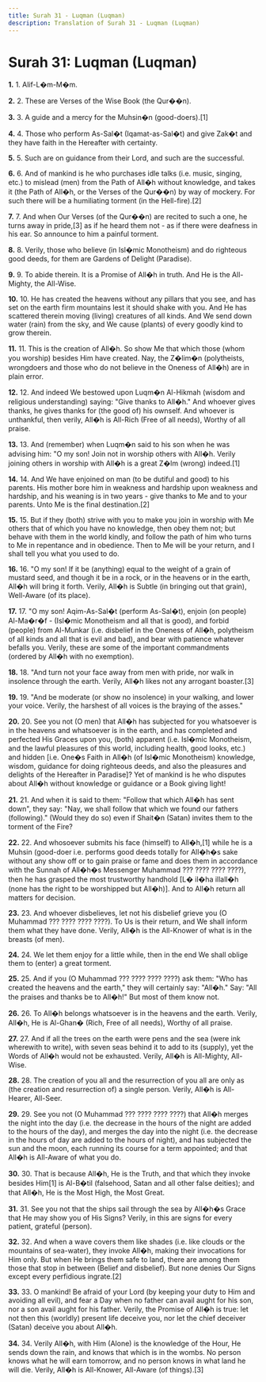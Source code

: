 ```yaml
---
title: Surah 31 - Luqman (Luqman)
description: Translation of Surah 31 - Luqman (Luqman)
---
```


# Surah 31: Luqman (Luqman)

**1.** 1. Alif-L�m-M�m.

**2.** 2. These are Verses of the Wise Book (the Qur��n).

**3.** 3. A guide and a mercy for the Muhsin�n (good-doers).[1]

**4.** 4. Those who perform As-Sal�t (Iqamat-as-Sal�t) and give Zak�t and they have faith in the Hereafter with certainty.

**5.** 5. Such are on guidance from their Lord, and such are the successful.

**6.** 6. And of mankind is he who purchases idle talks (i.e. music, singing, etc.) to mislead (men) from the Path of All�h without knowledge, and takes it (the Path of All�h, or the Verses of the Qur��n) by way of mockery. For such there will be a humiliating torment (in the Hell-fire).[2]

**7.** 7. And when Our Verses (of the Qur��n) are recited to such a one, he turns away in pride,[3] as if he heard them not - as if there were deafness in his ear. So announce to him a painful torment.

**8.** 8. Verily, those who believe (in Isl�mic Monotheism) and do righteous good deeds, for them are Gardens of Delight (Paradise).

**9.** 9. To abide therein. It is a Promise of All�h in truth. And He is the All-Mighty, the All-Wise.

**10.** 10. He has created the heavens without any pillars that you see, and has set on the earth firm mountains lest it should shake with you. And He has scattered therein moving (living) creatures of all kinds. And We send down water (rain) from the sky, and We cause (plants) of every goodly kind to grow therein.

**11.** 11. This is the creation of All�h. So show Me that which those (whom you worship) besides Him have created. Nay, the Z�lim�n (polytheists, wrongdoers and those who do not believe in the Oneness of All�h) are in plain error.

**12.** 12. And indeed We bestowed upon Luqm�n Al-Hikmah (wisdom and religious understanding) saying: "Give thanks to All�h." And whoever gives thanks, he gives thanks for (the good of) his ownself. And whoever is unthankful, then verily, All�h is All-Rich (Free of all needs), Worthy of all praise.

**13.** 13. And (remember) when Luqm�n said to his son when he was advising him: "O my son! Join not in worship others with All�h. Verily joining others in worship with All�h is a great Z�lm (wrong) indeed.[1]

**14.** 14. And We have enjoined on man (to be dutiful and good) to his parents. His mother bore him in weakness and hardship upon weakness and hardship, and his weaning is in two years - give thanks to Me and to your parents. Unto Me is the final destination.[2]

**15.** 15. But if they (both) strive with you to make you join in worship with Me others that of which you have no knowledge, then obey them not; but behave with them in the world kindly, and follow the path of him who turns to Me in repentance and in obedience. Then to Me will be your return, and I shall tell you what you used to do.

**16.** 16. "O my son! If it be (anything) equal to the weight of a grain of mustard seed, and though it be in a rock, or in the heavens or in the earth, All�h will bring it forth. Verily, All�h is Subtle (in bringing out that grain), Well-Aware (of its place).

**17.** 17. "O my son! Aqim-As-Sal�t (perform As-Sal�t), enjoin (on people) Al-Ma�r�f - (Isl�mic Monotheism and all that is good), and forbid (people) from Al-Munkar (i.e. disbelief in the Oneness of All�h, polytheism of all kinds and all that is evil and bad), and bear with patience whatever befalls you. Verily, these are some of the important commandments (ordered by All�h with no exemption).

**18.** 18. "And turn not your face away from men with pride, nor walk in insolence through the earth. Verily, All�h likes not any arrogant boaster.[3]

**19.** 19. "And be moderate (or show no insolence) in your walking, and lower your voice. Verily, the harshest of all voices is the braying of the asses."

**20.** 20. See you not (O men) that All�h has subjected for you whatsoever is in the heavens and whatsoever is in the earth, and has completed and perfected His Graces upon you, (both) apparent (i.e. Isl�mic Monotheism, and the lawful pleasures of this world, including health, good looks, etc.) and hidden [i.e. One�s Faith in All�h (of Isl�mic Monotheism) knowledge, wisdom, guidance for doing righteous deeds, and also the pleasures and delights of the Hereafter in Paradise]? Yet of mankind is he who disputes about All�h without knowledge or guidance or a Book giving light!

**21.** 21. And when it is said to them: "Follow that which All�h has sent down", they say: "Nay, we shall follow that which we found our fathers (following)." (Would they do so) even if Shait�n (Satan) invites them to the torment of the Fire?

**22.** 22. And whosoever submits his face (himself) to All�h,[1] while he is a Muhsin (good-doer i.e. performs good deeds totally for All�h�s sake without any show off or to gain praise or fame and does them in accordance with the Sunnah of All�h�s Messenger Muhammad ??? ???? ???? ????), then he has grasped the most trustworthy handhold [L� il�ha illall�h (none has the right to be worshipped but All�h)]. And to All�h return all matters for decision.

**23.** 23. And whoever disbelieves, let not his disbelief grieve you (O Muhammad ??? ???? ???? ????). To Us is their return, and We shall inform them what they have done. Verily, All�h is the All-Knower of what is in the breasts (of men).

**24.** 24. We let them enjoy for a little while, then in the end We shall oblige them to (enter) a great torment.

**25.** 25. And if you (O Muhammad ??? ???? ???? ????) ask them: "Who has created the heavens and the earth," they will certainly say: "All�h." Say: "All the praises and thanks be to All�h!" But most of them know not.

**26.** 26. To All�h belongs whatsoever is in the heavens and the earth. Verily, All�h, He is Al-Ghan� (Rich, Free of all needs), Worthy of all praise.

**27.** 27. And if all the trees on the earth were pens and the sea (were ink wherewith to write), with seven seas behind it to add to its (supply), yet the Words of All�h would not be exhausted. Verily, All�h is All-Mighty, All-Wise.

**28.** 28. The creation of you all and the resurrection of you all are only as (the creation and resurrection of) a single person. Verily, All�h is All-Hearer, All-Seer.

**29.** 29. See you not (O Muhammad ??? ???? ???? ????) that All�h merges the night into the day (i.e. the decrease in the hours of the night are added to the hours of the day), and merges the day into the night (i.e. the decrease in the hours of day are added to the hours of night), and has subjected the sun and the moon, each running its course for a term appointed; and that All�h is All-Aware of what you do.

**30.** 30. That is because All�h, He is the Truth, and that which they invoke besides Him[1] is Al-B�til (falsehood, Satan and all other false deities); and that All�h, He is the Most High, the Most Great.

**31.** 31. See you not that the ships sail through the sea by All�h�s Grace that He may show you of His Signs? Verily, in this are signs for every patient, grateful (person).

**32.** 32. And when a wave covers them like shades (i.e. like clouds or the mountains of sea-water), they invoke All�h, making their invocations for Him only. But when He brings them safe to land, there are among them those that stop in between (Belief and disbelief). But none denies Our Signs except every perfidious ingrate.[2]

**33.** 33. O mankind! Be afraid of your Lord (by keeping your duty to Him and avoiding all evil), and fear a Day when no father can avail aught for his son, nor a son avail aught for his father. Verily, the Promise of All�h is true: let not then this (worldly) present life deceive you, nor let the chief deceiver (Satan) deceive you about All�h.

**34.** 34. Verily All�h, with Him (Alone) is the knowledge of the Hour, He sends down the rain, and knows that which is in the wombs. No person knows what he will earn tomorrow, and no person knows in what land he will die. Verily, All�h is All-Knower, All-Aware (of things).[3]

